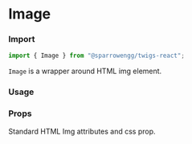 
# Image

### Import

```jsx
import { Image } from "@sparrowengg/twigs-react";
```

`Image` is a wrapper around HTML img element. 

### Usage 

<ImageSnippet />

### Props

Standard HTML Img attributes and css prop.